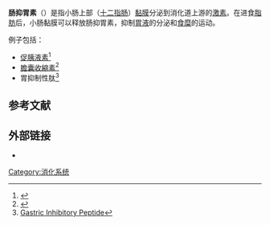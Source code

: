 '''肠抑胃素'''（{{lang-en|Enterogastrone}}）是指小肠上部（[[十二指肠|十二指肠]]）[[黏膜|黏膜]]分泌到消化道上游的[[激素|激素]]。在进食[[脂類|脂肪]]后，小肠黏膜可以释放肠抑胃素，抑制[[胃液|胃液]]的分泌和[[食糜|食糜]]的运动。

例子包括：
* [[促胰液素|促胰液素]]<ref>{{Cite journal|title=Secretin is an enterogastrone in humans|url=https://archive.org/details/sim_digestive-diseases-and-sciences_1987-05_32_5/page/466|journal=Dig Dis Sci|issue=5|doi=10.1007/BF01296028|year=1987|volume=32|pages=466–71|pmid=2952476}}</ref>
* [[膽囊收縮素|膽囊收縮素]]<ref>{{Cite journal|title=Somatostatin is released in response to cholecystokinin by activation of type A CCK receptors|journal=Peptides|issue=2|doi=10.1016/0196-9781(94)90006-X|year=1994|volume=15|pages=223–7|pmid=7911992}}</ref>
* 胃抑制性肽<ref>[http://www.vivo.colostate.edu/hbooks/pathphys/endocrine/gi/gip.html Gastric Inhibitory Peptide]</ref>

== 参考文献 ==
{{reflist}}

== 外部链接 ==
* {{MeshName|enterogastrone}}
{{胃肠道生理学}}
[[Category:消化系统|Category:消化系统]]